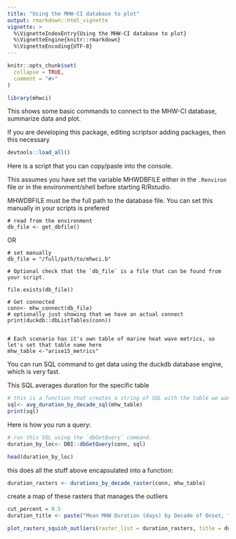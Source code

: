 ```yaml
---
title: "Using the MHW-CI database to plot"
output: rmarkdown::html_vignette
vignette: >
  %\VignetteIndexEntry{Using the MHW-CI database to plot}
  %\VignetteEngine{knitr::rmarkdown}
  %\VignetteEncoding{UTF-8}
---
```


```r
knitr::opts_chunk$set(
  collapse = TRUE,
  comment = "#>"
)
```

```r
library(mhwci)
```

This shows some basic commands to connect to the MHW-CI database, summarize data and plot. 


If you are developing this package,  editing scriptsor adding packages, then this necessary 

```r
devtools::load_all()
```

Here is a script that you can copy/paste into the console.  

This assumes you have set the variable MHWDBFILE either in the `.Renviron` file or in the environment/shell before starting R/Rstudio.    

MHWDBFILE must be the full path to the database file.  You can set this manually in your scripts is prefered


```
# read from the environment
db_file <- get_dbfile()
```

OR 

```
# set manually
db_file = "/full/path/to/mhwci.b"
```

```
# Optional check that the `db_file` is a file that can be found from your script. 

file.exists(db_file))

# Get connected
conn<- mhw_connect(db_file)
# optionally just showing that we have an actual connect
print(duckdb::dbListTables(conn))


# Each scenario has it's own table of marine heat wave metrics, so let's set that table name here
mhw_table <-"arise15_metrics"
```

You can run SQL command to get data using the duckdb database engine, which is very fast.  

This SQL averages duration for the specific table 

```r
# this is a function that creates a string of SQL with the table we want to use
sql<- avg_duration_by_decade_sql(mhw_table)
print(sql)
```


Here is how you run a query: 

```r
# run this SQL using the `dbGetQuery` command.  
duration_by_loc<- DBI::dbGetQuery(conn, sql)

head(duration_by_loc)
```

this does all the stuff above encapsulated into a function: 

```r
duration_rasters <- durations_by_decade_raster(conn, mhw_table)
```

create a map of these rasters that manages the outliers

```r
cut_percent = 0.5
duration_title <- paste("Mean MHW Duration (days) by Decade of Onset, ", mhw_table)

plot_rasters_squish_outliers(raster_list = duration_rasters, title = duration_title, cut_percent = 0.5 )
```
